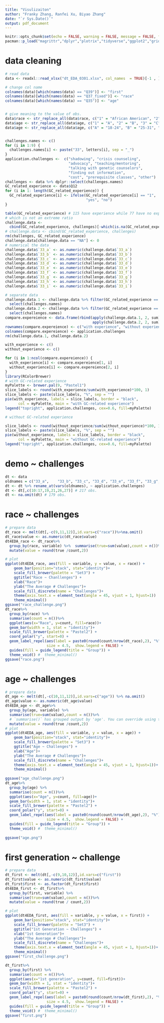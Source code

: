 ```yaml
---
title: "Visulizaiton"
author: "Franky Zhang, Ranfei Xu, Biyao Zhang"
date: "`r Sys.Date()`"
output: pdf_document
---
```


```r
knitr::opts_chunk$set(echo = FALSE, warning = FALSE, message = FALSE, fig.width=6)#, fig.height= 4, fig.width=8
pacman::p_load("magrittr","dplyr","plotrix","tidyverse","ggplot2","gridExtra","viridis","hrbrthemes","reshape2","ggrepel")
```

# data cleaning

```r
# read data
data <- readxl::read_xlsx("dt_EDA_0301.xlsx", col_names  = TRUE)[-1 , ]

# change col name
colnames(data)[which(names(data) == "Q39")] <- "first"
colnames(data)[which(names(data) == "Q37_fixed")] <- "race"
colnames(data)[which(names(data) == "Q35")] <- "age"


# give meaning to the value of obs.
data$race <- str_replace_all(data$race, c("1" = "African American", "2" = "Asian/Pacific Islander", "3" = "Caucasian/White", "4" = "Hispanic/Latinx", "5" = "Native American/Alaskan Native", "6" = "Multi-Racial", "7" = "Other"))
data$age <- str_replace_all(data$age, c("1" = "A", "2" = "B", "3" = "C", "4" = "D"))
data$age <- str_replace_all(data$age, c("A" = "18-24", "B" = "25-31", "C" = "32-38", "D" = "39+"))


challenges.names <- c()
for (i in 1:9) {
  challenges.names[i] <- paste("33", letters[i], sep = "_")
}
application.challenges <-  c("shadowing", "crisis counseling", 
                             "advocacy", "teaching/mentoring", 
                             "talking with genetic counselors", 
                             "finding out information", 
                             "cost", "prerequisite classes", "other")
challenges <- data %>% dplyr::select(challenges.names)
GC_related_experience <- data$Q12
for (i in 1: length(GC_related_experience)) {
  GC_related_experience[i] <- ifelse(GC_related_experience[i] == "1", 
                                     "yes", "no")
}


```

```r
table(GC_related_experience) # 115 have experience while 77 have no experience 
# which is not an extreme ratio
challenge.data <- 
  cbind(GC_related_experience, challenges)[-which(is.na(GC_related_experience)), ] # Q12
# challenge.data <- cbind(GC_related_experience, challenges)
rm(challenges, GC_related_experience)
challenge.data[challenge.data == "NA"] <- 0
# numerical the data
challenge.data$`33_a` <- as.numeric(challenge.data$`33_a`)
challenge.data$`33_b` <- as.numeric(challenge.data$`33_b`)
challenge.data$`33_c` <- as.numeric(challenge.data$`33_c`)
challenge.data$`33_d` <- as.numeric(challenge.data$`33_d`)
challenge.data$`33_e` <- as.numeric(challenge.data$`33_e`)
challenge.data$`33_f` <- as.numeric(challenge.data$`33_f`)
challenge.data$`33_g` <- as.numeric(challenge.data$`33_g`)
challenge.data$`33_h` <- as.numeric(challenge.data$`33_h`)
challenge.data$`33_i` <- as.numeric(challenge.data$`33_i`)

# separate data
challenge.data.1 <- challenge.data %>% filter(GC_related_experience == "yes") %>% 
  select(challenges.names)
challenge.data.2 <- challenge.data %>% filter(GC_related_experience == "no")  %>% 
  select(challenges.names)
compare.expereience <- data.frame(rbind(apply(challenge.data.1, 2, sum), 
                                        apply(challenge.data.2, 2, sum)))
rownames(compare.expereience) <- c("with experience", "without experience")
colnames(compare.expereience) <- application.challenges
rm(challenge.data.1, challenge.data.2)
```


```r
with_experience <- c()
without_experience <- c()

for (i in 1:ncol(compare.expereience)) {
  with_experience[i] <- compare.expereience[1, i]
  without_experience[i] <- compare.expereience[2, i]
}
library(RColorBrewer)
# with GC-related experience
myPalette <- brewer.pal(9, "Pastel1")
slice_labels <- round(with_experience/sum(with_experience)*100, 1)
slice_labels <- paste(slice_labels, "%", sep = "")
pie(with_experience, labels = slice_labels, border = "black", 
      col = myPalette, main = "with GC-related experience")
legend("topright", application.challenges, cex=0.6, fill=myPalette)

# without GC-related experience

slice_labels <- round(without_experience/sum(without_experience)*100, 1)
slice_labels <- paste(slice_labels, "%", sep = "")
pie(without_experience, labels = slice_labels, border = "black", 
      col = myPalette, main = "without GC-related experience")
legend("topright", application.challenges, cex=0.6, fill=myPalette)
```

# demo ~ challenges

```r
dt <- data
oldnames = c("33_a",	"33_b",	"33_c",	"33_d",	"33_e",	"33_f",	"33_g",	"33_h",	"33_i")
dt <- dt %>% rename_at(vars(oldnames), ~ application.challenges)
dt <- dt[,c(10:17,19,21,26,27)] # 217 obs.
dt <- na.omit(dt) # 179 obs.
```

# race ~ challenges

```r
# prepare data
dt_race <- melt(dt[,-c(9,11,12)],id.vars=c("race"))%>%na.omit()
dt_race$value <- as.numeric(dt_race$value)
dt4EDA_race <- dt_race%>% 
  group_by(race, variable) %>%  summarise(true=sum(value),count = n())%>%
  mutate(value = round(true /count,2)) 

# plot
ggplot(dt4EDA_race, aes(fill = variable, y = value, x = race)) + 
    geom_bar(position="stack", stat="identity")+
    scale_fill_brewer(palette = "Set3") +
    ggtitle("Race ~ Chanllenges") +
    xlab("Race")+
    ylab("The Average # Challenges")+
    scale_fill_discrete(name = "Challenges")+
    theme(axis.text.x = element_text(angle = 45, vjust = 1, hjust=1))
    theme_minimal()
ggsave("race_challenge.png")
dt_race%>% 
  group_by(race) %>%
  summarise(count = n())%>%
  ggplot(aes(x="Race", y=count, fill=race))+
  geom_bar(width = 1, stat = "identity")+
  scale_fill_brewer(palette = "Pastel2") +
  coord_polar("y", start=0) +
  geom_label_repel(aes(label = paste0(round(count/nrow(dt_race),2), "%")),
                   size = 4.5,  show.legend = FALSE) +
  guides(fill = guide_legend(title = "Group")) +
  theme_void() #  theme_minimal()
ggsave("race.png")
```

# age ~ challenges

```R
# prepare data
dt_age <- melt(dt[,-c(10,11,12)],id.vars=c("age")) %>% na.omit()
dt_age$value <- as.numeric(dt_age$value)
dt4EDA_age <- dt_age%>% 
  group_by(age, variable) %>%
  summarise(true=sum(value),count = n())%>% 
  # `summarise()` has grouped output by 'age'. You can override using the `.groups` argument. ???
  mutate(value = round(true /count,2)) 
# plot
ggplot(dt4EDA_age, aes(fill = variable, y = value, x = age)) + 
    geom_bar(position="stack", stat="identity")+
    scale_fill_brewer(palette = "Set3") +
    ggtitle("Age ~ Challenges") +
    xlab("Age")+
    ylab("The Average # Challenges")+
    scale_fill_discrete(name = "Challenges")+
    theme(axis.text.x = element_text(angle = 45, vjust = 1, hjust=1))+
    theme_minimal()
    
ggsave("age_challenge.png")
dt_age%>% 
  group_by(age) %>%
  summarise(count = n())%>%
  ggplot(aes(x="Age", y=count, fill=age))+
  geom_bar(width = 1, stat = "identity")+
  scale_fill_brewer(palette = "Pastel2") +
  coord_polar("y", start=0) +
  geom_label_repel(aes(label = paste0(round(count/nrow(dt_age),2), "%")),
                   size = 4.5,  show.legend = FALSE) +
  guides(fill = guide_legend(title = "Group")) +
  theme_void() #  theme_minimal()
  
ggsave("age.png")
```

# first generation ~ challenge
```R
# prepare data
dt_first <- melt(dt[,-c(9,10,12)],id.vars=c("first"))
dt_first$value <- as.numeric(dt_first$value)
dt_first$first <- as.factor(dt_first$first)
dt4EDA_first <- dt_first%>% 
  group_by(first, variable) %>%
  summarise(true=sum(value),count = n())%>%
  mutate(value = round(true / count,2))

# plot
ggplot(dt4EDA_first, aes(fill = variable, y = value, x = first)) + 
    geom_bar(position="stack", stat="identity")+
    scale_fill_brewer(palette = "Set3") +
    ggtitle("1st Generation ~ Challenges") +
    xlab("1st Generation")+
    ylab("The Average # Challenges")+
    scale_fill_discrete(name = "Challenges")+
    theme(axis.text.x = element_text(angle = 45, vjust = 1, hjust=1))+
    theme_minimal()
ggsave("first_challenge.png")

dt_first%>% 
  group_by(first) %>%
  summarise(count = n())%>%
  ggplot(aes(x="1st generation", y=count, fill=first))+
  geom_bar(width = 1, stat = "identity")+
  scale_fill_brewer(palette = "Pastel2") +
  coord_polar("y", start=0) +
  geom_label_repel(aes(label = paste0(round(count/nrow(dt_first),2), "%")),
                   size = 4.5,  show.legend = FALSE) +
  guides(fill = guide_legend(title = "Group")) +
  theme_void() #  theme_minimal()
ggsave("first.png")
```
